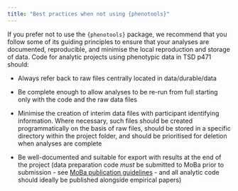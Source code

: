 ```yaml
---
title: "Best practices when not using {phenotools}"
---
```


If you prefer not to use the `{phenotools}` package, we recommend that you follow some of its guiding principles to ensure that your analyses are documented, reproducible, and minimise the local reproduction and storage of data. Code for analytic projects using phenotypic data in TSD p471 should:

-   Always refer back to raw files centrally located in data/durable/data

-   Be complete enough to allow analyses to be re-run from full starting only with the code and the raw data files

-   Minimise the creation of interim data files with participant identifying information. Where necessary, such files should be created programmatically on the basis of raw files, should be stored in a specific directory within the project folder, and should be prioritised for deletion when analyses are complete

-   Be well-documented and suitable for export with results at the end of the project (data preparation code *must* be submitted to MoBa prior to submission - see [MoBa publication guidelines](https://www.fhi.no/en/studies/moba/for-forskere-artikler/checklist-for-papers/) - and all analytic code should ideally be published alongside empirical papers)
